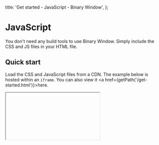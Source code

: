 
  title: 'Get started - JavaScript - Binary Window',
};

# JavaScript

You don't need any build tools to use Binary Window. Simply include the CSS and JS files in your HTML file.

## Quick start

Load the CSS and JavaScript files from a CDN. The example below is hosted within an `iframe`. You can also view it <a href={getPath('/get-started.html')}>here</a>.

<IFrame path="/get-started.html" height={320} />

```html
<html>
  <head>
    <link rel="stylesheet" href="https://cdn.jsdelivr.net/npm/bwin@latest/dist/bwin.css" />
    <script type="module">
      import { BinaryWindow } from 'https://cdn.jsdelivr.net/npm/bwin@latest/dist/bwin.min.js';

      const element = document.createElement('em');
      element.innerHTML = 'Hello World';

      const bwin = new BinaryWindow({
        width: 400,
        height: 300,
        children: [
          { position: 'left', size: 200, content: element },
          {
            position: 'right',
            children: [
              { position: 'top', size: '40%' },
              { position: 'bottom', size: '60%' },
            ],
          },
        ],
      });

      bwin.mount(document.getElementById('container'));
    </script>
  </head>
  <body style="margin: 0">
    <div id="container"></div>
  </body>
</html>
```

## Install with npm

You can choose to install Binary Window with npm and use a bundler like Vite or Webpack.

```bash
npm install bwin
```
